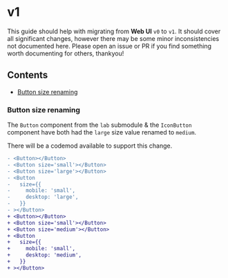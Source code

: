 
<Analytics />

<Meta title="Web UI / Guides / Migration / v1" />

# v1

This guide should help with migrating from **Web UI** `v0` to `v1`. It should
cover all significant changes, however there may be some minor inconsistencies
not documented here. Please open an issue or PR if you find something worth
documenting for others, thankyou!

## Contents

- [Button size renaming](#button-size-renaming)

### Button size renaming

The `Button` component from the `lab` submodule & the `IconButton` component
have both had the `large` size value renamed to `medium`.

There will be a codemod available to support this change.

```diff
- <Button></Button>
- <Button size='small'></Button>
- <Button size='large'></Button>
- <Button
-   size={{
-     mobile: 'small',
-     desktop: 'large',
-   }}
- ></Button>
+ <Button></Button>
+ <Button size='small'></Button>
+ <Button size='medium'></Button>
+ <Button
+   size={{
+     mobile: 'small',
+     desktop: 'medium',
+   }}
+ ></Button>
```
